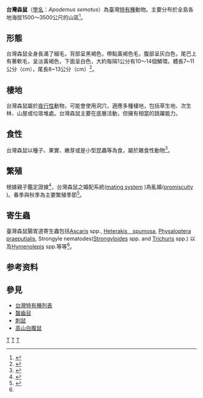 {{Speciesbox 
| genus = Apodemus
| species = semotus
| status = LC | status_system = IUCN3.1
| status_ref = <ref name=IUCN>{{cite iucn | author = Smith, A.T. | title = ''Apodemus semotus'' | volume= 2016 | year = 2016 | url = https://www.iucnredlist.org/details/1902/0 | accessdate = 16 September 2016}}</ref>
| authority = [[Oldfield_Thomas|Thomas]], 1908
| image = Apodemus semotus Wulin Shei-Pa Nationa Park 2014.jpg
}}
'''台灣森鼠'''（[[學名|學名]]：''Apodemus semotus''）為臺灣[[特有種|特有種]]動物。主要分布於全島各地海拔1500～3500公尺的山區<ref>{{cite journal |author1=Yu H.T. |title=Distribution and abundance of small mammals along a subtropical elevational gradient in central Taiwan |journal=Journal of Zoology |date=1994 |volume=234 |pages=577-600 |url=https://zslpublications.onlinelibrary.wiley.com/doi/abs/10.1111/j.1469-7998.1994.tb04866.x |access-date=2021-12-03 |archive-date=2021-12-03 |archive-url=https://web.archive.org/web/20211203030805/https://zslpublications.onlinelibrary.wiley.com/doi/abs/10.1111/j.1469-7998.1994.tb04866.x |dead-url=no }}</ref>。

==形態==
台灣森鼠全身長滿了細毛，背部呈黑褐色，帶點黃褐色毛，腹部呈灰白色，尾巴上有著軟毛，呈淡黃褐色，下面呈白色，大約每隔1公分有10～14個鱗環。體長7~11公分（cm），尾長8~13公分（cm）<ref>{{Cite web|url= https://npgis.cpami.gov.tw/public/detail/SpeciesDetail.aspx?SP_ID=M0040|title= 臺灣國家公園生物哆樣性資料庫與知識平台。|access-date= 2021-12-02|archive-date= 2021-12-03|archive-url= https://web.archive.org/web/20211203021406/https://npgis.cpami.gov.tw/public/detail/SpeciesDetail.aspx?SP_ID=M0040|dead-url= no}}</ref>。

==棲地==
台灣森鼠屬於[[夜行性|夜行性]]動物，可能會使用洞穴，適應多種棲地，包括草生地、次生林、山屋或垃圾堆處。台灣森鼠主要在底層活動，但擁有相當的跳躍能力。
==食性==
台灣森鼠以種子、果實、嫩芽或是小型昆蟲等為食，屬於雜食性動物<ref>{{cite journal |author1=Shaner, P.L., Wu, S.-H. Ke, L. & Kao, S.-J. |title=Trophic niche divergence reduces survival in an omnivorous rodent |journal=Evolutionary Ecology Research |date=2013 |volume=15 |pages=933-946 |url=http://www.evolutionary-ecology.com/abstracts/v15/2796.html |access-date=2021-12-03 |archive-date=2021-08-13 |archive-url=https://web.archive.org/web/20210813134532/https://evolutionary-ecology.com/abstracts/v15/2796.html |dead-url=no }}</ref>。

==繁殖==
根據親子鑑定證據<ref>{{cite journal |author1=Shaner, P. L., Yu, A.-Y., Li, S.-H., Hou, C.-H. |title=The effects of food and parasitism on reproductive performance of a wild rodent |journal=Ecology and Evolution |date=2018 |volume=8 |pages=4162–4172 |url=https://onlinelibrary.wiley.com/doi/pdf/10.1002/ece3.3997}}</ref>，台灣森鼠之婚配系統([https://en.wikipedia.org/wiki/Mating_system mating system] {{Wayback|url=https://en.wikipedia.org/wiki/Mating_system |date=20210211075601 }})為亂婚([https://en.wikipedia.org/wiki/Promiscuity promiscuity] {{Wayback|url=https://en.wikipedia.org/wiki/Promiscuity |date=20210227023543 }})。春季與秋季為主要繁殖季節<ref name="#1">{{cite journal |author1=Lo, H.-Y. & Shaner, P.L. |title=Sex-specific effects of parasitism on survival and reproduction of a rodent host in a subtropical montane region |journal=Oecologia |date=2015 |volume=177 |pages=657-667 |url=https://link.springer.com/content/pdf/10.1007/s00442-014-3160-y.pdf}}</ref>。

==寄生蟲==
臺灣森鼠腸胃道寄生蟲包括[[Ascaris|Ascaris]] spp., [[Heterakis　spumosa|Heterakis　spumosa]], [[Physaloptera_praeputialis|Physaloptera praeputialis]], Strongyle nematodes([[Strongyloides|Strongyloides]] spp. and [[Trichuris|Trichuris]] spp.) 以及[[Hymenolepis|Hymenolepis]] spp.等等<ref name="#1"/>。

==参考资料==
{{Reflist}}

==參見==
*[[台灣特有種列表|台灣特有種列表]]
*[[齧齒目|齧齒目]]
*[[刺鼠|刺鼠]]
*[[高山白腹鼠|高山白腹鼠]]

{{Taxonbar|from=Q305458}}

[[Category:姬鼠屬|T]]
[[Category:台灣哺乳動物|T]]
[[Category:台灣特有種|T]]